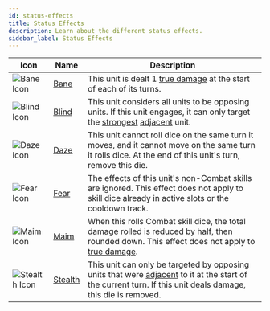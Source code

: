 ```yaml
---
id: status-effects
title: Status Effects
description: Learn about the different status effects.
sidebar_label: Status Effects
---
```


| Icon | Name | Description 
|-----------|-------------|-------------|
| <img src="/icons/bane.svg" alt="Bane Icon" /> | [Bane](/docs/all/status-effects/bane) | This unit is dealt 1 [true damage](/docs/all/glossary/true-damage) at the start of each of its turns. | 
| <img src="/icons/blind.svg" alt="Blind Icon" /> | [Blind](/docs/all/status-effects/blind) | This unit considers all units to be opposing units. If this unit engages, it can only target the [strongest](/docs/all/glossary/strongest) [adjacent](/docs/all/glossary/adjacent) unit. | 
| <img src="/icons/daze.svg" alt="Daze Icon" /> | [Daze](/docs/all/status-effects/daze) | This unit cannot roll dice on the same turn it moves, and it cannot move on the same turn it rolls dice. At the end of this unit's turn, remove this die. |
| <img src="/icons/fear.svg" alt="Fear Icon" /> | [Fear](/docs/all/status-effects/fear) | The effects of this unit's non-Combat skills are ignored. This effect does not apply to skill dice already in active slots or the cooldown track. |
| <img src="/icons/maim.svg" alt="Maim Icon" /> | [Maim](/docs/all/status-effects/maim) | When this rolls Combat skill dice, the total damage rolled is reduced by half, then rounded down. This effect does not apply to [true damage](/docs/all/glossary/true-damage).
| <img src="/icons/stealth.svg" alt="Stealth Icon" /> | [Stealth](/docs/all/status-effects/stealth) | This unit can only be targeted by opposing units that were [adjacent](/docs/all/glossary/adjacent) to it at the start of the current turn. If this unit deals damage, this die is removed. |